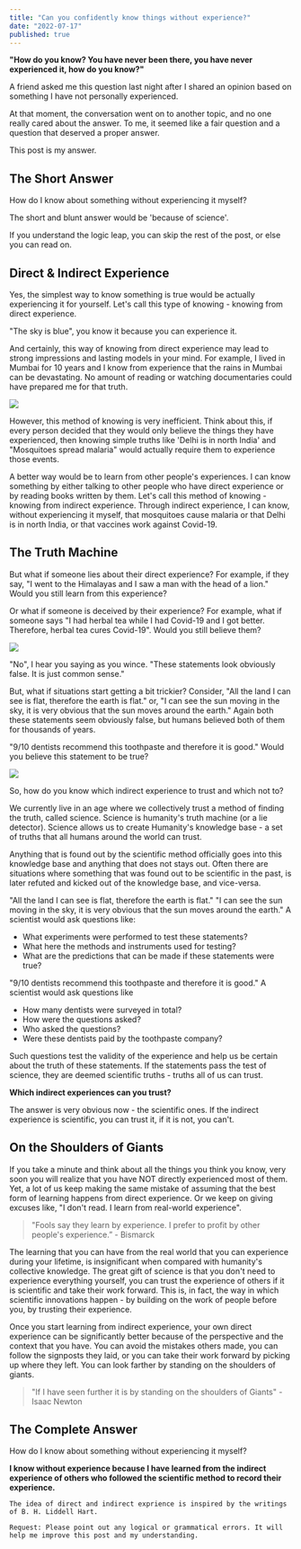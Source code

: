 ```yaml
---
title: "Can you confidently know things without experience?"
date: "2022-07-17"
published: true
---
```


**"How do you know? You have never been there, you have never experienced it, how do you know?"**

A friend asked me this question last night after I shared an opinion based on something I have not personally experienced.

At that moment, the conversation went on to another topic, and no one really cared about the answer. To me, it seemed like a fair question and a question that deserved a proper answer.

This post is my answer.

## The Short Answer

How do I know about something without experiencing it myself?

The short and blunt answer would be 'because of science'.

If you understand the logic leap, you can skip the rest of the post, or else you can read on.

## Direct & Indirect Experience

Yes, the simplest way to know something is true would be actually experiencing it for yourself. Let's call this type of knowing - knowing from direct experience.

"The sky is blue", you know it because you can experience it.

And certainly, this way of knowing from direct experience may lead to strong impressions and lasting models in your mind. For example, I lived in Mumbai for 10 years and I know from experience that the rains in Mumbai can be devastating. No amount of reading or watching documentaries could have prepared me for that truth.

![](https://substackcdn.com/image/fetch/f_auto,q_auto:good,fl_progressive:steep/https%3A%2F%2Fbucketeer-e05bbc84-baa3-437e-9518-adb32be77984.s3.amazonaws.com%2Fpublic%2Fimages%2F325eb227-fbde-476e-877d-792ac491aadd_800x1000.jpeg)

However, this method of knowing is very inefficient. Think about this, if every person decided that they would only believe the things they have experienced, then knowing simple truths like 'Delhi is in north India' and "Mosquitoes spread malaria" would actually require them to experience those events.

A better way would be to learn from other people's experiences. I can know something by either talking to other people who have direct experience or by reading books written by them. Let's call this method of knowing - knowing from indirect experience. Through indirect experience, I can know, without experiencing it myself, that mosquitoes cause malaria or that Delhi is in north India, or that vaccines work against Covid-19.

## The Truth Machine

But what if someone lies about their direct experience? For example, if they say, "I went to the Himalayas and I saw a man with the head of a lion." Would you still learn from this experience?

Or what if someone is deceived by their experience? For example, what if someone says "I had herbal tea while I had Covid-19 and I got better. Therefore, herbal tea cures Covid-19". Would you still believe them?

![](https://substackcdn.com/image/fetch/f_auto,q_auto:good,fl_progressive:steep/https%3A%2F%2Fbucketeer-e05bbc84-baa3-437e-9518-adb32be77984.s3.amazonaws.com%2Fpublic%2Fimages%2Fa6030993-a88d-4858-80c5-cb496a8afba8_848x1200.jpeg)

"No", I hear you saying as you wince. "These statements look obviously false. It is just common sense."

But, what if situations start getting a bit trickier? Consider, "All the land I can see is flat, therefore the earth is flat." or, "I can see the sun moving in the sky, it is very obvious that the sun moves around the earth." Again both these statements seem obviously false, but humans believed both of them for thousands of years.

"9/10 dentists recommend this toothpaste and therefore it is good." Would you believe this statement to be true?

![](https://substackcdn.com/image/fetch/f_auto,q_auto:good,fl_progressive:steep/https%3A%2F%2Fbucketeer-e05bbc84-baa3-437e-9518-adb32be77984.s3.amazonaws.com%2Fpublic%2Fimages%2F268e7a92-5df5-447e-93fa-4a84e79e1b68_1488x992.jpeg)

So, how do you know which indirect experience to trust and which not to?

We currently live in an age where we collectively trust a method of finding the truth, called science. Science is humanity's truth machine (or a lie detector). Science allows us to create Humanity's knowledge base - a set of truths that all humans around the world can trust.

Anything that is found out by the scientific method officially goes into this knowledge base and anything that does not stays out. Often there are situations where something that was found out to be scientific in the past, is later refuted and kicked out of the knowledge base, and vice-versa.

"All the land I can see is flat, therefore the earth is flat." "I can see the sun moving in the sky, it is very obvious that the sun moves around the earth." A scientist would ask questions like:

- What experiments were performed to test these statements?
- What here the methods and instruments used for testing?
- What are the predictions that can be made if these statements were true?

"9/10 dentists recommend this toothpaste and therefore it is good." A scientist would ask questions like

- How many dentists were surveyed in total?
- How were the questions asked?
- Who asked the questions?
- Were these dentists paid by the toothpaste company?

Such questions test the validity of the experience and help us be certain about the truth of these statements. If the statements pass the test of science, they are deemed scientific truths - truths all of us can trust.

**Which indirect experiences can you trust?**

The answer is very obvious now - the scientific ones. If the indirect experience is scientific, you can trust it, if it is not, you can't.

## On the Shoulders of Giants

If you take a minute and think about all the things you think you know, very soon you will realize that you have NOT directly experienced most of them. Yet, a lot of us keep making the same mistake of assuming that the best form of learning happens from direct experience. Or we keep on giving excuses like, "I don't read. I learn from real-world experience".

> "Fools say they learn by experience. I prefer to profit by other people's experience.” - Bismarck

The learning that you can have from the real world that you can experience during your lifetime, is insignificant when compared with humanity's collective knowledge. The great gift of science is that you don't need to experience everything yourself, you can trust the experience of others if it is scientific and take their work forward. This is, in fact, the way in which scientific innovations happen - by building on the work of people before you, by trusting their experience.

Once you start learning from indirect experience, your own direct experience can be significantly better because of the perspective and the context that you have. You can avoid the mistakes others made, you can follow the signposts they laid, or you can take their work forward by picking up where they left. You can look farther by standing on the shoulders of giants.

> "If I have seen further it is by standing on the shoulders of Giants" - Isaac Newton

## The Complete Answer

How do I know about something without experiencing it myself?

**I know without experience because I have learned from the indirect experience of others who followed the scientific method to record their experience.**

```
The idea of direct and indirect exprience is inspired by the writings of B. H. Liddell Hart.

Request: Please point out any logical or grammatical errors. It will help me improve this post and my understanding.
```
